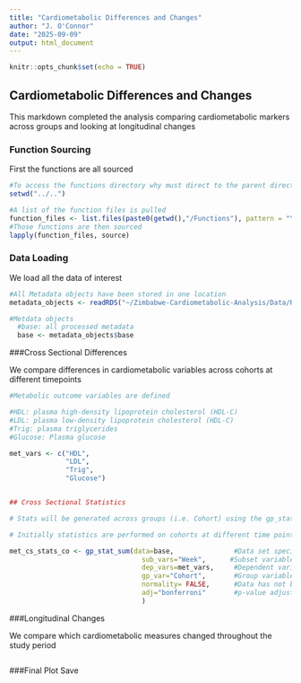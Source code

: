```yaml
---
title: "Cardiometabolic Differences and Changes"
author: "J. O'Connor"
date: "2025-09-09"
output: html_document
---
```


```r
knitr::opts_chunk$set(echo = TRUE)
```

## Cardiometabolic Differences and Changes

This markdown completed the analysis comparing cardiometabolic markers across groups and looking at longitudinal changes 

### Function Sourcing

First the functions are all sourced
```r
#To access the functions directory why must direct to the parent directory
setwd("../..")

#A list of the function files is pulled
function_files <- list.files(paste0(getwd(),"/Functions"), pattern = "\\.R$", full.names = TRUE)
#Those functions are then sourced
lapply(function_files, source)
```


### Data Loading

We load all the data of interest

```r
#All Metadata objects have been stored in one location
metadata_objects <- readRDS("~/Zimbabwe-Cardiometabolic-Analysis/Data/R_Data/metadata_objects.RDS")

#Metdata objects
  #base: all processed metadata
  base <- metadata_objects$base

```

###Cross Sectional Differences

We compare differences in cardiometabolic variables across cohorts at different timepoints

```r


#Metabolic outcome variables are defined

#HDL: plasma high-density lipoprotein cholesterol (HDL-C)
#LDL: plasma low-density lipoprotein cholesterol (HDL-C)
#Trig: plasma triglycerides
#Glucose: Plasma glucose

met_vars <- c("HDL",
              "LDL",
              "Trig",
              "Glucose")


## Cross Sectional Statistics

# Stats will be generated across groups (i.e. Cohort) using the gp_stat_sum function

# Initially statistics are performed on cohorts at different time points

met_cs_stats_co <- gp_stat_sum(data=base,               #Data set specified
                                 sub_vars="Week",      #Subset variable for stratification is selected
                                 dep_vars=met_vars,     #Dependent variables are the met_vars previously defined
                                 gp_var="Cohort",       #Group variable is cohort
                                 normality= FALSE,      #Data has not been normalized so we are doing nonparametric tests
                                 adj="bonferroni"       #p-value adjustment method is Bonferroni
                                 )  
```


###Longitudinal Changes

We compare which cardiometabolic measures changed throughout the study period
```r

```


###Final Plot Save

